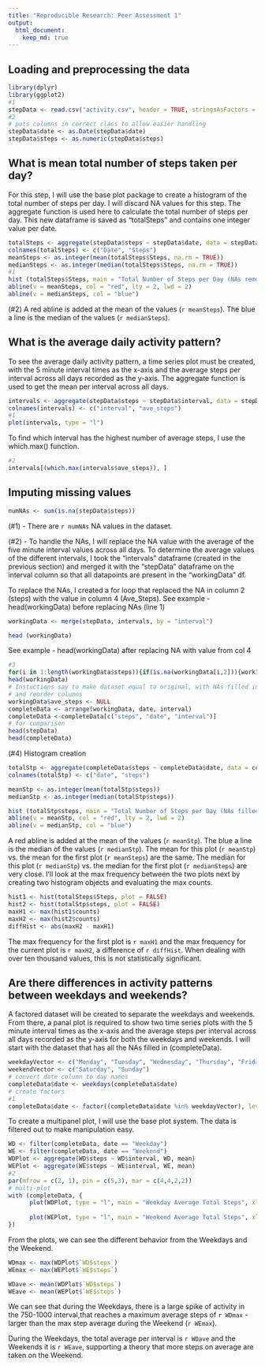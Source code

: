 ```yaml
---
title: "Reproducible Research: Peer Assessment 1"
output: 
  html_document:
    keep_md: true
---
```



## Loading and preprocessing the data
```r
library(dplyr)
library(ggplot2)
#1
stepData <- read.csv("activity.csv", header = TRUE, stringsAsFactors = FALSE)
#2
# puts columns in correct class to allow easier handling
stepData$date <- as.Date(stepData$date)
stepData$steps <- as.numeric(stepData$steps)
```


## What is mean total number of steps taken per day?
For this step, I will use the base plot package to create a histogram of the total number of steps per day. I will discard NA values for this step.
The aggregate function is used here to calculate the total number of steps per day. This new dataframe is saved as "totalSteps" and contains one integer value per date. 

```r
totalSteps <- aggregate(stepData$steps ~ stepData$date, data = stepData, sum, na.rm = TRUE)
colnames(totalSteps) <- c("Date", "Steps")
meanSteps <- as.integer(mean(totalSteps$Steps, na.rm = TRUE))
medianSteps <- as.integer(median(totalSteps$Steps, na.rm = TRUE))
#1
hist (totalSteps$Steps, main = "Total Number of Steps per Day (NAs removed)", xlab = "Total Steps per day")
abline(v = meanSteps, col = "red", lty = 2, lwd = 2)
abline(v = medianSteps, col = "blue")
```

(#2)
A red abline is added at the mean of the values (`r meanSteps`). The blue a line is the median of the values (`r medianSteps`).

## What is the average daily activity pattern?
To see the average daily activity pattern, a time series plot must be created, with the 5 minute interval times as the x-axis and the average steps per interval across all days recorded as the y-axis. The aggregate function is used to get the mean per interval across all days.

```r
intervals <- aggregate(stepData$steps ~ stepData$interval, data = stepData, mean, na.rm = TRUE)
colnames(intervals) <- c("interval", "ave_steps")
#1
plot(intervals, type = "l")
```
 
To find which interval has the highest number of average steps, I use the which.max() function.
 
```r
#2
intervals[(which.max(intervals$ave_steps)), ]

```

## Imputing missing values
```r
numNAs <- sum(is.na(stepData$steps))

```

(#1) - There are `r numNAs` NA values in the dataset. 

(#2) - To handle the NAs, I will replace the NA value with the average of the five minute interval values across all days. To determine the average values of the different intervals, I took the "intervals" dataframe (created in the previous section) and merged it with the "stepData" dataframe on the interval column so that all datapoints are present in the "workingData" df.

To  replace the NAs, I created a for loop that replaced the NA in column 2 (steps) with the value in column 4 (Ave_Steps). See example - head(workingData) before replacing NAs (line 1)

``` r
workingData <- merge(stepData, intervals, by = "interval")

head (workingData)

```

See example - head(workingData) after replacing NA with value from col 4
```r
#3
for(i in 1:length(workingData$steps)){if(is.na(workingData[i,2])){workingData[i,2]<-workingData[i,4]}}
head(workingData)
# Instuctions say to make dataset equal to original, with NAs filled in, so I will delete ave_steps column 
# and reorder columns
workingData$ave_steps <- NULL
completeData <- arrange(workingData, date, interval)
completeData <-completeData[c("steps", "date", "interval")]
# for comparison
head(stepData)
head(completeData)
```

(#4) Histogram creation
```r
totalStp <- aggregate(completeData$steps ~ completeData$date, data = completeData, sum)
colnames(totalStp) <- c("date", "steps")

meanStp <- as.integer(mean(totalStp$steps))
medianStp <- as.integer(median(totalStp$steps))

hist (totalStp$steps, main = "Total Number of Steps per Day (NAs filled out)", xlab = "Total Steps per day")
abline(v = meanStp, col = "red", lty = 2, lwd = 2)
abline(v = medianStp, col = "blue")
```

A red abline is added at the mean of the values (`r meanStp`). The blue a line is the median of the values (`r medianStp`). The mean for this plot (`r meanStp`) vs. the mean for the first plot (`r meanSteps`) are the same. The median for this plot (`r medianStp`) vs. the median for the first plot (`r medianSteps`) are very close. I'll look at the max frequency between the two plots next by creating two histogram objects and evaluating the max counts.

```r
hist1 <- hist(totalSteps$Steps, plot = FALSE)
hist2 <- hist(totalStp$steps, plot = FALSE)
maxH1 <- max(hist1$counts)
maxH2 <- max(hist2$counts)
diffHist <- abs(maxH2 - maxH1)
```
The max frequency for the first plot is `r maxH1` and the max frequency for the current plot is `r maxH2`, a difference of `r diffHist`. When dealing with over ten thousand values, this is not statistically significant.


## Are there differences in activity patterns between weekdays and weekends?

A factored dataset will be created to separate the weekdays and weekends. From there, a panal plot is required to show two time series plots with the 5 minute interval times as the x-axis and the average steps per interval across all days recorded as the y-axis for both the weekdays and weekends. I will start with the dataset that has all the NAs filled in (completeData).

``` r
weekdayVector <- c("Monday", "Tuesday", "Wednesday", "Thursday", "Friday")
weekendVector <- c("Saturday", "Sunday")
# convert date column to day names
completeData$date <- weekdays(completeData$date)
# create factors
#1
completeData$date <- factor((completeData$date %in% weekdayVector), levels = c(TRUE, FALSE), labels = c("Weekday", "Weekend"))

```
To create a multipanel plot, I will use the base plot system. The data is filtered out to make manipulation easy.

```r
WD <- filter(completeData, date == "Weekday")
WE <- filter(completeData, date == "Weekend")
WDPlot <- aggregate(WD$steps ~ WD$interval, WD, mean)
WEPlot <- aggregate(WE$steps ~ WE$interval, WE, mean)
#2
par(mfrow = c(2, 1), pin = c(5,3), mar = c(4,4,2,2))
# multi-plot
with (completeData, {
      plot(WDPlot, type = "l", main = "Weekday Average Total Steps", xlab = "Intervals", ylab = "Ave. Steps", cex.axis = 0.6, cex.lab = 0.7, cex.main = 0.8)
  
      plot(WEPlot, type = "l", main = "Weekend Average Total Steps", xlab = "Intervals", ylab = "Ave. Steps", cex.axis = 0.6, cex.lab = 0.7, cex.main = 0.8)
})

```

From the plots, we can see the different behavior from the Weekdays and the Weekend.

```r
WDmax <- max(WDPlot$`WD$steps`)
WEmax <- max(WEPlot$`WE$steps`)

WDave <- mean(WDPlot$`WD$steps`)
WEave <- mean(WEPlot$`WE$steps`)
```

We can see that during the Weekdays, there is a large spike of activity in the 750-1000 interval,that reaches a maximum average steps of `r WDmax` - larger than the max step average during the Weekend (`r WEmax`).

During the Weekdays, the total average per interval is `r WDave` and the Weekends it is `r WEave`, supporting a theory that more steps on average are taken on the Weekend.
